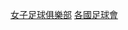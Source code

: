 {{Commons category|Women's association football clubs by country}}
{{Categories by country|nocat}}

[[Category:女子足球俱樂部|]]
[[Category:各國足球會|]]